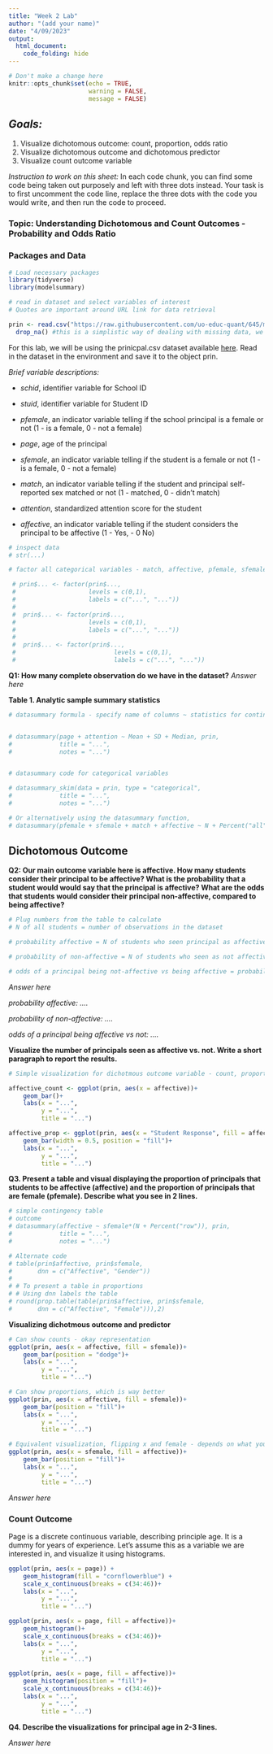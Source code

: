 ---
title: "Week 2 Lab"
author: "(add your name)"
date: "4/09/2023"
output:
  html_document:
    code_folding: hide
---

```{r setup, include=FALSE}

# Don't make a change here
knitr::opts_chunk$set(echo = TRUE,
                      warning = FALSE,
                      message = FALSE)
```

## *Goals:*


1. Visualize dichotomous outcome: count, proportion, odds ratio
2. Visualize dichotomous outcome and dichotomous predictor
3. Visualize count outcome variable

*Instruction to work on this sheet:* In each code chunk, you can find some code being taken out purposely and left with three dots instead. Your task is to first uncomment the code line, replace the three dots with the code you would write, and then run the code to proceed.

### Topic: Understanding Dichotomous and Count Outcomes - Probability and Odds Ratio

### Packages and Data 

```{r}
# Load necessary packages 
library(tidyverse)
library(modelsummary)

# read in dataset and select variables of interest 
# Quotes are important around URL link for data retrieval 

prin <- read.csv("https://raw.githubusercontent.com/uo-educ-quant/645/master/data/principal.csv") %>% 
  drop_na() #this is a simplistic way of dealing with missing data, we simply drop observations with missingness on any row
```

For this lab, we will be using the prinicpal.csv dataset available [here](https://raw.githubusercontent.com/uo-educ-quant/645/master/data/principal.csv). 
Read in the dataset in the environment and save it to the object prin.

*Brief variable descriptions:*

 - *schid*, identifier variable for School ID
 
 - *stuid*, identifier variable for Student ID
 
 - *pfemale*, an indicator variable telling if the school principal is a female or not (1 - is a female, 0 - not a female)
 
 - *page*, age of the principal
 
 - *sfemale*, an indicator variable telling if the student is a female or not (1 - is a female, 0 - not a female)
 
 - *match*, an indicator variable telling if the student and principal self-reported sex matched or not (1 - matched, 0 - didn't match)
 
 - *attention*, standardized attention score for the student
 
 - *affective*, an indicator variable telling if the student considers the principal to be affective (1 - Yes, - 0 No)

```{r}
# inspect data 
# str(...)

# factor all categorical variables - match, affective, pfemale, sfemale

 # prin$... <- factor(prin$...,
 #                    levels = c(0,1),
 #                    labels = c("...", "..."))
 # 
 #  prin$... <- factor(prin$...,
 #                    levels = c(0,1),
 #                    labels = c("...", "..."))
 #  
 #  prin$... <- factor(prin$..., 
 #                           levels = c(0,1),
 #                           labels = c("...", "..."))

```

**Q1: How many complete observation do we have in the dataset?**
*Answer here*

**Table 1. Analytic sample summary statistics**

```{r}
# datasummary formula - specify name of columns ~ statistics for continuous variables


# datasummary(page + attention ~ Mean + SD + Median, prin,
#             title = "...",
#             notes = "...")


# datasummary code for categorical variables 

# datasummary_skim(data = prin, type = "categorical",
#             title = "...",
#             notes = "...")

# Or alternatively using the datasummary function,
# datasummary(pfemale + sfemale + match + affective ~ N + Percent("all"), prin)
```

## Dichotomous Outcome

**Q2: Our main outcome variable here is affective. How many students consider their principal to be affective? What is the probability that a student would would say that the principal is affective? What are the odds that students would consider their principal non-affective, compared to being affective?**


```{r}
# Plug numbers from the table to calculate
# N of all students = number of observations in the dataset

# probability affective = N of students who seen principal as affective / N of all students 

# probability of non-affective = N of students who seen as not affective / N of all students 

# odds of a principal being not-affective vs being affective = probability not-affective / probability of affective

```

*Answer here*

*probability affective: ....*

*probability of non-affective: ....*

*odds of a principal being affective vs not: ....*

**Visualize the number of principals seen as affective vs. not. Write a short paragraph to report the results. **

```{r}
# Simple visualization for dichotmous outcome variable - count, proportion

affective_count <- ggplot(prin, aes(x = affective))+
    geom_bar()+
    labs(x = "...",
         y = "...",
         title = "...")

affective_prop <- ggplot(prin, aes(x = "Student Response", fill = affective))+
    geom_bar(width = 0.5, position = "fill")+
    labs(x = "...",
         y = "...",
         title = "...")
```


**Q3. Present a table and visual displaying the proportion of principals that students to be affective (affective) and the proportion of principals that are female (pfemale). Describe what you see in 2 lines.**

```{r}
# simple contingency table
# outcome 
# datasummary(affective ~ sfemale*(N + Percent("row")), prin,
#             title = "...",
#             notes = "...")

# Alternate code
# table(prin$affective, prin$sfemale, 
#       dnn = c("Affective", "Gender"))
# 
# # To present a table in proportions
# # Using dnn labels the table
# round(prop.table(table(prin$affective, prin$sfemale, 
#       dnn = c("Affective", "Female"))),2) 
```

**Visualizing dichotmous outcome and predictor**

```{r}
# Can show counts - okay representation
ggplot(prin, aes(x = affective, fill = sfemale))+
    geom_bar(position = "dodge")+
    labs(x = "...",
         y = "...",
         title = "...")

# Can show proportions, which is way better
ggplot(prin, aes(x = affective, fill = sfemale))+
    geom_bar(position = "fill")+
    labs(x = "...",
         y = "...",
         title = "...")

# Equivalent visualization, flipping x and female - depends on what you want to say
ggplot(prin, aes(x = sfemale, fill = affective))+
    geom_bar(position = "fill")+
    labs(x = "...",
         y = "...",
         title = "...")
```


*Answer here*

### Count Outcome

Page is a discrete continuous variable, describing principle age. It is a dummy for years of experience. Let's assume this as a variable we are interested in, and visualize it using histograms.

```{r}
ggplot(prin, aes(x = page)) +
    geom_histogram(fill = "cornflowerblue") +
    scale_x_continuous(breaks = c(34:46))+
    labs(x = "...",
         y = "...",
         title = "...")
```

```{r}
ggplot(prin, aes(x = page, fill = affective))+
    geom_histogram()+
    scale_x_continuous(breaks = c(34:46))+
    labs(x = "...",
         y = "...",
         title = "...")

ggplot(prin, aes(x = page, fill = affective))+
    geom_histogram(position = "fill")+
    scale_x_continuous(breaks = c(34:46))+
    labs(x = "...",
         y = "...",
         title = "...")
```

**Q4. Describe the visualizations for principal age in 2-3 lines.**

*Answer here*


